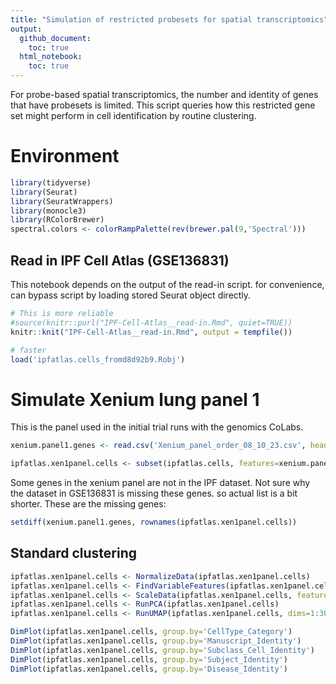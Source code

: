 ```yaml
---
title: "Simulation of restricted probesets for spatial transcriptomics"
output:
  github_document:
    toc: true
  html_notebook:
    toc: true
---
```


For probe-based spatial transcriptomics, the number and identity of genes that have probesets is limited. This script queries how this restricted gene set might perform in cell identification by routine clustering.

# Environment
```r
library(tidyverse)
library(Seurat)
library(SeuratWrappers)
library(monocle3)
library(RColorBrewer)
spectral.colors <- colorRampPalette(rev(brewer.pal(9,'Spectral')))
```

## Read in IPF Cell Atlas (GSE136831)
This notebook depends on the output of the read-in script. for convenience, can bypass script by loading stored Seurat object directly.
```r
# This is more reliable
#source(knitr::purl("IPF-Cell-Atlas__read-in.Rmd", quiet=TRUE))
knitr::knit("IPF-Cell-Atlas__read-in.Rmd", output = tempfile())
```
```r
# faster
load('ipfatlas.cells_fromd8d92b9.Robj')
```

# Simulate Xenium lung panel 1
This is the panel used in the initial trial runs with the genomics CoLabs.
```r
xenium.panel1.genes <- read.csv('Xenium_panel_order_08_10_23.csv', header = TRUE)$Gene
```
```r
ipfatlas.xen1panel.cells <- subset(ipfatlas.cells, features=xenium.panel1.genes)
```
Some genes in the xenium panel are not in the IPF dataset. Not sure why the dataset in GSE136831 is missing these genes. so actual list is a bit shorter. These are the missing genes:
```r
setdiff(xenium.panel1.genes, rownames(ipfatlas.xen1panel.cells))
```

## Standard clustering
```r
ipfatlas.xen1panel.cells <- NormalizeData(ipfatlas.xen1panel.cells)
ipfatlas.xen1panel.cells <- FindVariableFeatures(ipfatlas.xen1panel.cells)
ipfatlas.xen1panel.cells <- ScaleData(ipfatlas.xen1panel.cells, features=rownames(ipfatlas.xen1panel.cells))
ipfatlas.xen1panel.cells <- RunPCA(ipfatlas.xen1panel.cells)
ipfatlas.xen1panel.cells <- RunUMAP(ipfatlas.xen1panel.cells, dims=1:30)
```
```r
DimPlot(ipfatlas.xen1panel.cells, group.by='CellType_Category')
DimPlot(ipfatlas.xen1panel.cells, group.by='Manuscript_Identity')
DimPlot(ipfatlas.xen1panel.cells, group.by='Subclass_Cell_Identity')
DimPlot(ipfatlas.xen1panel.cells, group.by='Subject_Identity')
DimPlot(ipfatlas.xen1panel.cells, group.by='Disease_Identity')
```